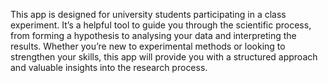 This app is designed for university students participating in a class experiment. It’s a helpful tool to guide you through the scientific process, from forming a hypothesis to analysing your data and interpreting the results. Whether you’re new to experimental methods or looking to strengthen your skills, this app will provide you with a structured approach and valuable insights into the research process.